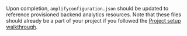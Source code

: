 Upon completion, `amplifyconfiguration.json` should be updated to reference provisioned backend analytics resources. Note that these files should already be a part of your project if you followed the [Project setup walkthrough](/lib-v1/project-setup/create-application).
